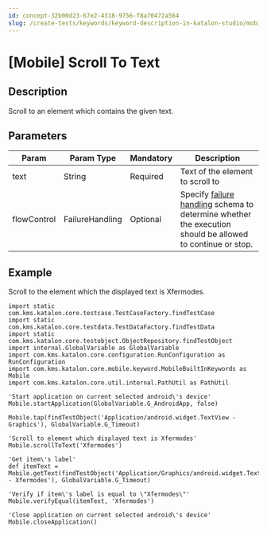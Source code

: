 ```yaml
---
id: concept-32b00d23-67e2-4318-9756-f8a70472a564
slug: /create-tests/keywords/keyword-description-in-katalon-studio/mobile-keywords/mobile-scroll-to-text
---
```


# \[Mobile\] Scroll To Text

## Description

Scroll to an element which contains the given text.

## Parameters

<table><tr><th>Param</th><th>Param Type</th><th>Mandatory</th><th>Description</th></tr><tbody><tr><td>text</td><td>String</td><td>Required</td><td>Text of the element to scroll to</td></tr><tr><td>flowControl</td><td>FailureHandling</td><td>Optional</td><td>Specify <a href="/maintain/configure-failure-handling-settings-in-katalon-studio" >failure handling</a> schema to determine whether the execution should be allowed to continue or stop.</td></tr></tbody></table>

## Example

Scroll to the element which the displayed text is Xfermodes.

```
import static com.kms.katalon.core.testcase.TestCaseFactory.findTestCase
import static com.kms.katalon.core.testdata.TestDataFactory.findTestData
import static com.kms.katalon.core.testobject.ObjectRepository.findTestObject
import internal.GlobalVariable as GlobalVariable
import com.kms.katalon.core.configuration.RunConfiguration as RunConfiguration
import com.kms.katalon.core.mobile.keyword.MobileBuiltInKeywords as Mobile
import com.kms.katalon.core.util.internal.PathUtil as PathUtil

'Start application on current selected android\'s device'
Mobile.startApplication(GlobalVariable.G_AndroidApp, false)

Mobile.tap(findTestObject('Application/android.widget.TextView - Graphics'), GlobalVariable.G_Timeout)

'Scroll to element which displayed text is Xfermodes'
Mobile.scrollToText('Xfermodes')

'Get item\'s label'
def itemText = Mobile.getText(findTestObject('Application/Graphics/android.widget.TextView - Xfermodes'), GlobalVariable.G_Timeout)

'Verify if item\'s label is equal to \"Xfermodes\"'
Mobile.verifyEqual(itemText, 'Xfermodes')

'Close application on current selected android\'s device'
Mobile.closeApplication()

```